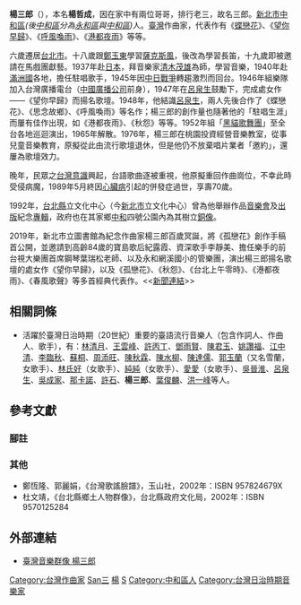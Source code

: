 {{藝人
|姓名 = 楊三郎
|類型 = 男歌手
|圖片 = 
|圖片尺寸 = 
|圖片簡介 = 
|原名 = 楊哲成
|外文名 = 
|外文 =  
|羅馬拼音 = 
|英文名 = 
|暱稱 = 
|其他藝名 = 
|國籍 = {{JPN-EMP}}（1919年–1945年）<br> {{ROC}}（1945年–1989年）
|民族 = 
|籍貫 = 
|出生日期 = {{birth date|1919|10|18}}
|出生地點 = {{TWN-JPN}}[[臺北廳|臺北廳]][[枋橋支廳|枋橋支廳]][[枋寮區|枋寮區]][[龜崙蘭溪洲庄|龜崙蘭溪洲-{庄}-]]<ref>[http://library.taiwanschoolnet.org/cyberfair2004/C0421220248/page50.htm 楊三郎自述]</ref>（今屬[[新北市|新北市]][[中和區|中和區]]）
|逝世日期 = {{Death date and age|1989|5|25|1919|10|18}}
|逝世地點 = {{ROC}}[[臺灣省|臺灣省]][[臺北縣|臺北縣]]中和市
|職業 = [[作曲家|作曲家]]
|語言 = [[國語|國語]]、[[台語|台語]]、[[客語|客語]]
|三圍 = 
|教育程度 = 
|宗教信仰 =
|配偶 = 
|兒女 = 
|女婿 = 
|音樂類型 = 
|演奏樂器 = 
|出身地 = 
|出道作 = 
|出道日期 = 
|代表作 = 
|活躍年代 = 
|唱片公司 = 
|經紀公司 = 
|網站 = 
|相關團體 = 
|獎項 = 
|IMDb = 
|現任成員 = 
|過往成員 = 
|音樂專輯 = 
|電影 = 
|電視節目 = 
|舞台劇 = 
|書籍 = 
}}

'''楊三郎'''（{{bd|1919年|10月18日|1989年|5月25日|catIdx=Y楊}}），本名'''楊哲成'''，因在家中有兩位哥哥，排行老三，故名三郎。[[新北市|新北市]][[中和區|中和區]]''(後[[中和區|中和區]]分為[[永和區|永和區]]與[[中和區|中和區]])''人。[[臺灣|臺灣]]作曲家，代表作有《[[蝶戀花|蝶戀花]]》、《[[望你早歸|望你早歸]]》、《[[呼風喚雨|呼風喚雨]]》、《[[港都夜雨|港都夜雨]]》等等。

六歲遷居[[台北市_(州轄市)|台北市]]。十八歲跟[[鄭玉東|鄭玉東]]學習[[薩克斯風|薩克斯風]]，後改為學習長笛，十九歲即被邀請在馬戲團獻藝。1937年赴[[日本|日本]]，拜音樂家[[清木茂雄|清木茂雄]]為師，學習音樂，1940年赴[[滿洲國|滿洲國]]各地，擔任駐唱歌手，1945年因[[中国抗日战争|中日戰爭]]轉趨激烈而回台。1946年組樂隊加入台灣廣播電台（[[中國廣播公司|中國廣播公司]]前身），1947年在[[呂泉生|呂泉生]]鼓勵下，完成處女作——《望你早歸》而揚名歌壇。1948年，他結識[[呂泉生|呂泉生]]，兩人先後合作了《蝶戀花》、《思念故鄉》、《呼風喚雨》等名作；楊三郎的創作量也隨著他的「駐唱生涯」而屢有佳作出現，如《港都夜雨》、《秋怨》等等。1952年組「[[黑貓歌舞團|黑貓歌舞團]]」至全台各地巡迴演出，1965年解散。1976年，楊三郎在桃園投資經營音樂教室，從事兒童音樂教育，原擬從此由流行歌壇退休，但是他仍不放棄唱片業者「邀約」，還屢為歌壇效力。

晚年，民眾之[[台灣意識|台灣意識]]興起，台語歌曲逐被重視，他原擬重回作曲崗位，不幸此時受侵病魔，1989年5月終因[[心臟病|心臟病]]引起的併發症過世，享壽70歲。

1992年，[[臺北縣|台北縣]]立文化中心（今[[新北市|新北市]]立文化中心）曾為他舉辦作品[[音樂會|音樂會]]及[[出版|出版]]紀念[[音樂專輯|專輯]]，政府也在其家鄉[[中和區|中和]]四號公園內為其樹立[[塑像|銅像]]。

2019年，新北市立圖書館為紀念作曲家楊三郎百歲冥誕，將《孤戀花》創作手稿首公開，並邀請到高齡84歲的寶島歌后紀露霞、資深歌手李靜美、擔任樂手的前台視大樂團首席鋼琴葉瑞松老師、以及永和網溪國小的管樂團，演出楊三郎揚名歌壇的處女作《望你早歸》，以及《孤戀花》、《秋怨》、《台北上午零時》、《港都夜雨》、《春風歌聲》等多首經典代表作。<<[https://www.ntpc.gov.tw/ch/home.jsp?id=e8ca970cde5c00e1&dataserno=b9db826fbf95277894e3c8e895ad2b38 新聞連結]>>

==相關詞條==
*活躍於臺灣日治時期（20世紀）重要的臺語流行音樂人（包含作詞人、作曲人、歌手），有：[[林清月|林清月]]、[[王雲峰_(作曲家)|王雲峰]]、[[許丙丁|許丙丁]]、[[鄧雨賢|鄧雨賢]]、[[陳君玉|陳君玉]]、[[姚讚福|姚讚福]]、[[江中清|江中清]]、[[李臨秋|李臨秋]]、[[蘇桐|蘇桐]]、[[周添旺|周添旺]]、[[陳秋霖|陳秋霖]]、[[陳水柳|陳水柳]]、[[陳達儒|陳達儒]]、[[郭玉蘭|郭玉蘭]]（又名雪蘭，女歌手）、[[林氏好|林氏好]]（女歌手）、[[純純_(歌手)|純純]]（女歌手）、[[愛愛_(歌手)|愛愛]]（女歌手）、[[吳晉淮|吳晉淮]]、[[呂泉生|呂泉生]]、[[吳成家|吳成家]]、[[那卡諾|那卡諾]]、[[許石|許石]]、'''楊三郎'''、[[葉俊麟|葉俊麟]]、[[洪一峰|洪一峰]]等人。

==參考文獻==
===腳註===
{{reflist}}

===其他===
*鄭恆隆、郭麗娟，《台灣歌謠臉譜》，玉山社，2002年：ISBN 957824679X
*杜文靖，《台北縣鄉土人物群像》，台北縣政府文化局，2002年：ISBN 9570125284

[[Category:台灣作曲家|Category:台灣作曲家]]
[[Category:杨姓|San三]]
[[Category:閩南裔臺灣人|楊]]
[[Category:楊姓|S]]
[[Category:中和區人|Category:中和區人]]


==外部連結==
*[http://musiciantw.ncfta.gov.tw/list.aspx?c=&p=M069 臺灣音樂群像 楊三郎] {{Wayback|url=http://musiciantw.ncfta.gov.tw/list.aspx?c=&p=M069 |date=20210126190100 }}
[[Category:台灣日治時期音樂家|Category:台灣日治時期音樂家]]